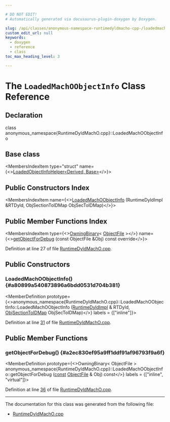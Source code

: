 ```yaml
---

# DO NOT EDIT!
# Automatically generated via docusaurus-plugin-doxygen by Doxygen.

slug: /api/classes/anonymous-namespace-runtimedyldmacho-cpp-/loadedmachoobjectinfo
custom_edit_url: null
keywords:
  - doxygen
  - reference
  - class
toc_max_heading_level: 3

---
```





# The `LoadedMachOObjectInfo` Class Reference

<DoxygenPage pluginConfig={pluginConfig}>



## Declaration

<CodeBlock>class anonymous_namespace{RuntimeDyldMachO.cpp}::LoadedMachOObjectInfo</CodeBlock>

## Base class

<MembersIndex>

<MembersIndexItem
  type="struct"
  name={<><a href="/docs/api/structs/llvm/loadedobjectinfohelper">LoadedObjectInfoHelper&lt;Derived, Base&gt;</a></>}>
</MembersIndexItem>

</MembersIndex>

## Public Constructors Index

<MembersIndex>

<MembersIndexItem
  name={<><a href="#a80899a540873896a6bdd0531d704b381">LoadedMachOObjectInfo</a> (RuntimeDyldImpl &amp;RTDyld, ObjSectionToIDMap ObjSecToIDMap)</>}>
</MembersIndexItem>

</MembersIndex>

## Public Member Functions Index

<MembersIndex>

<MembersIndexItem
  type={<><a href="/docs/api/classes/llvm/object/owningbinary">OwningBinary</a>&lt; <a href="/docs/api/classes/llvm/object/objectfile">ObjectFile</a> &gt;</>}
  name={<><a href="#a2ec830ef95a9ff1ddf91af96793f9a6f">getObjectForDebug</a> (const ObjectFile &amp;Obj) const override</>}>
</MembersIndexItem>

</MembersIndex>


Definition at line 27 of file <a href="/docs/api/files/lib/lib/executionengine/lib/executionengine/runtimedyld/runtimedyldmacho-cpp">RuntimeDyldMachO.cpp</a>.

<SectionDefinition>

## Public Constructors

### LoadedMachOObjectInfo() {#a80899a540873896a6bdd0531d704b381}

<MemberDefinition
  prototype={<>anonymous&#95;namespace&#123;RuntimeDyldMachO.cpp&#125;::LoadedMachOObjectInfo::LoadedMachOObjectInfo (<a href="/docs/api/classes/llvm/runtimedyldimpl">RuntimeDyldImpl</a> &amp; RTDyld, <a href="/docs/api/classes/llvm/runtimedyld/loadedobjectinfo/#a5120bbacb83db50d0e84c0070497027b">ObjSectionToIDMap</a> ObjSecToIDMap)</>}
  labels = {["inline"]}>

Definition at line <a href="/docs/api/files/lib/lib/executionengine/lib/executionengine/runtimedyld/runtimedyldmacho-cpp/#l00031">31</a> of file <a href="/docs/api/files/lib/lib/executionengine/lib/executionengine/runtimedyld/runtimedyldmacho-cpp">RuntimeDyldMachO.cpp</a>.
</MemberDefinition>

</SectionDefinition>

<SectionDefinition>

## Public Member Functions

### getObjectForDebug() {#a2ec830ef95a9ff1ddf91af96793f9a6f}

<MemberDefinition
  prototype={<>OwningBinary&lt; ObjectFile &gt; anonymous&#95;namespace&#123;RuntimeDyldMachO.cpp&#125;::LoadedMachOObjectInfo::getObjectForDebug (<a href="/docs/api/files/lib/lib/target/lib/target/aarch64/aarch64promoteconstant-cpp/#a90f8350fecae261c25be85d38b451bff">const</a> <a href="/docs/api/classes/llvm/object/objectfile">ObjectFile</a> &amp; Obj) const</>}
  labels = {["inline", "virtual"]}>

Definition at line <a href="/docs/api/files/lib/lib/executionengine/lib/executionengine/runtimedyld/runtimedyldmacho-cpp/#l00036">36</a> of file <a href="/docs/api/files/lib/lib/executionengine/lib/executionengine/runtimedyld/runtimedyldmacho-cpp">RuntimeDyldMachO.cpp</a>.
</MemberDefinition>

</SectionDefinition>

<hr/>

The documentation for this class was generated from the following file:

<ul>
<li><a href="/docs/api/files/lib/lib/executionengine/lib/executionengine/runtimedyld/runtimedyldmacho-cpp">RuntimeDyldMachO.cpp</a></li>
</ul>

</DoxygenPage>
